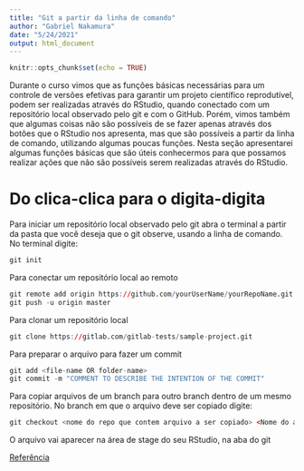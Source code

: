 ```yaml
---
title: "Git a partir da linha de comando"
author: "Gabriel Nakamura"
date: "5/24/2021"
output: html_document
---
```


```r
knitr::opts_chunk$set(echo = TRUE)
```

Durante o curso vimos que as funções básicas necessárias para um controle de versões efetivas para garantir um projeto científico reprodutível, podem ser realizadas através do RStudio, quando conectado com um repositório local observado pelo git e com o GitHub. Porém, vimos também que algumas coisas não são possíveis de se fazer apenas através dos botões que o RStudio nos apresenta, mas que são possíveis a partir da linha de comando, utilizando algumas poucas funções. Nesta seção apresentarei algumas funções básicas que são úteis conhecermos para que possamos realizar ações que não são possíveis serem realizadas através do RStudio.

# Do clica-clica para o digita-digita

Para iniciar um repositório local observado pelo git abra o terminal a partir da pasta que você deseja que o git observe, usando a linha de comando. No terminal digite:

```r
git init
```

Para conectar um repositório local ao remoto
```r
git remote add origin https://github.com/yourUserName/yourRepoName.git
git push -u origin master
```


Para clonar um repositório local
```r
git clone https://gitlab.com/gitlab-tests/sample-project.git
```

Para preparar o arquivo para fazer um commit

```r
git add <file-name OR folder-name>
git commit -m "COMMENT TO DESCRIBE THE INTENTION OF THE COMMIT"
```


Para copiar arquivos de um branch para outro branch dentro de um mesmo repositório. No branch em que o arquivo deve ser copiado digite:

```r
git checkout <nome do repo que contem arquivo a ser copiado> <Nome do arquivo com extensao>
```

O arquivo vai aparecer na área de stage do seu RStudio, na aba do git

[Referência](https://docs.gitlab.com/ee/gitlab-basics/start-using-git.html)




